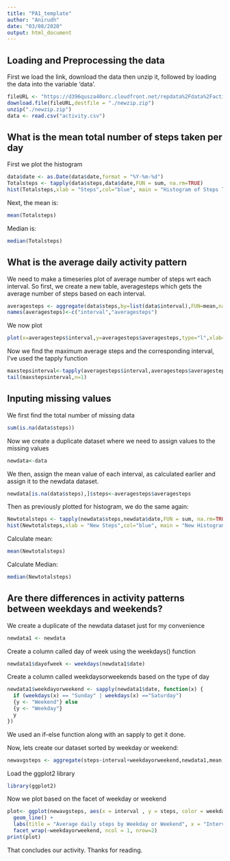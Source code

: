 ```yaml
---
title: "PA1_template"
author: "Anirudh"
date: "03/08/2020"
output: html_document
---
```


## Loading and Preprocessing the data
First we load the link, download the data then unzip it, followed by loading the data into the variable 'data'.
``` r
fileURL <- "https://d396qusza40orc.cloudfront.net/repdata%2Fdata%2Factivity.zip"
download.file(fileURL,destfile = "./newzip.zip")
unzip("./newzip.zip")
data <- read.csv("activity.csv")
```
## What is the mean total number of steps taken per day 
First we plot the histogram  
``` r
data$date <- as.Date(data$date,format = "%Y-%m-%d")
Totalsteps <- tapply(data$steps,data$date,FUN = sum, na.rm=TRUE)
hist(Totalsteps,xlab = "Steps",col="blue", main = "Histogram of Steps Taken",breaks = seq(0,25000,by=2500),ylim = c(0,20))
```
  
  Next, the mean is:
``` r
mean(Totalsteps)
```
Median is:
```r
median(Totalsteps)
```
## What is the average daily activity pattern
We need to make a timeseries plot of average number of steps wrt each interval. So first, we create a new table, averagesteps which gets the average number of steps based on each interval.
```r
averagesteps <- aggregate(data$steps,by=list(data$interval),FUN=mean,na.rm=TRUE)
names(averagesteps)<-c("interval","averagesteps")
```
We now plot  
```r
plot(x=averagesteps$interval,y=averagesteps$averagesteps,type="l",xlab="Interval",ylab="Average number of steps",main="Average number of steps for each interval per day")
```
  
  Now we find the maximum average steps and the corresponding interval, I've used the tapply function
```r
maxstepsinterval<-tapply(averagesteps$interval,averagesteps$averagesteps,FUN=max)
tail(maxstepsinterval,n=1)
```
## Inputing missing values
We first find the total number of missing data
```r
sum(is.na(data$steps))
```
Now we create a duplicate dataset where we need to assign values to the missing values
```r
newdata<-data
```
We then, assign the mean value of each interval, as calculated earlier and assign it to the newdata dataset.
```r
newdata[is.na(data$steps),]$steps<-averagesteps$averagesteps
```
Then as previously plotted for histogram, we do the same again:  
```r
Newtotalsteps <- tapply(newdata$steps,newdata$date,FUN = sum, na.rm=TRUE)
hist(Newtotalsteps,xlab = "New Steps",col="blue", main = "New Histogram of Steps Taken",breaks = seq(0,25000,by=2500),ylim = c(0,20))
```
  
  Calculate mean:
```r
mean(Newtotalsteps)
```
Calculate Median:
```r
median(Newtotalsteps)
```
## Are there differences in activity patterns between weekdays and weekends?
We create a duplicate of the newdata dataset just for my convenience
```r
newdata1 <- newdata
```
Create a column called day of week using the weekdays() function
```r
newdata1$dayofweek <- weekdays(newdata1$date)
```
Create a column called weekdaysorweekends based on the type of day
```r
newdata1$weekdayorweekend <- sapply(newdata1$date, function(x) {
  if (weekdays(x) == "Sunday" | weekdays(x) =="Saturday") 
  {y <- "Weekend"} else 
  {y <- "Weekday"}
  y
})
```
We used an if-else function along with an sapply to get it done.

Now, lets create our dataset sorted by weekday or weekend:
```r
newavgsteps <- aggregate(steps~interval+weekdayorweekend,newdata1,mean,na.rm=TRUE) 
```
Load the ggplot2 library
```r
library(ggplot2)
```

Now we plot based on the facet of weekday or weekend  
```r
plot<- ggplot(newavgsteps, aes(x = interval , y = steps, color = weekdayorweekend)) +
  geom_line() +
  labs(title = "Average daily steps by Weekday or Weekend", x = "Interval", y = "Average number of steps") +
  facet_wrap(~weekdayorweekend, ncol = 1, nrow=2)
print(plot)
```
  
  That concludes our activity. Thanks for reading.